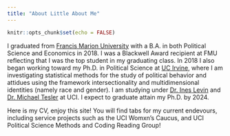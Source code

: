```yaml
---
title: "About Little About Me"
---
```


```r
knitr::opts_chunk$set(echo = FALSE)
```

I graduated from [Francis Marion University](https://www.fmarion.edu/) with a B.A. in both Political Science and Economics in 2018. I was a Blackwell Award recipient at FMU
reflecting that I was the top student in my graduating class. In 2018 I also began working toward my Ph.D. in Political Science at [UC Irvine](https://www.polisci.uci.edu/), where I am investigating statistical methods for the study of political behavior and attidues using the framework intersectionality and multidimensional identities (namely race and gender). I am studying under [Dr. Ines Levin](https://sites.uci.edu/ilevin/) and [Dr. Michael Tesler](http://faculty.sites.uci.edu/mtesler/files/2018/02/cv_218.pdf) at UCI. I expect to graduate attain my Ph.D. by 2024.

Here is my CV, enjoy this site! You will find tabs for my current endevours, including service projects such as the UCI Womxn's Caucus, and UCI Political Science Methods and Coding Reading Group!


